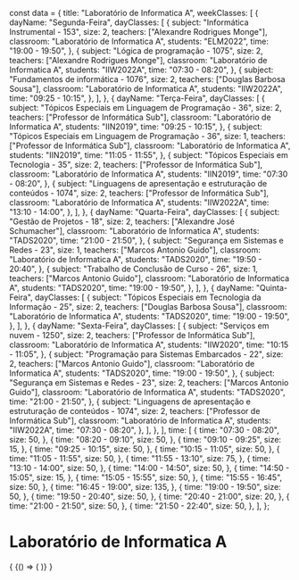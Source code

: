 const data = {
  title: "Laboratório de Informatica A",
  weekClasses: [
    {
      dayName: "Segunda-Feira",
      dayClasses: [
        {
          subject: "Informática Instrumental - 153",
          size: 2,
          teachers: ["Alexandre Rodrigues Monge"],
          classroom: "Laboratório de Informatica A",
          students: "ELM2022",
          time: "19:00 - 19:50",
        },
        {
          subject: "Lógica de programação - 1075",
          size: 2,
          teachers: ["Alexandre Rodrigues Monge"],
          classroom: "Laboratório de Informatica A",
          students: "IIW2022A",
          time: "07:30 - 08:20",
        },
        {
          subject: "Fundamentos de informática - 1076",
          size: 2,
          teachers: ["Douglas Barbosa Sousa"],
          classroom: "Laboratório de Informatica A",
          students: "IIW2022A",
          time: "09:25 - 10:15",
        },
      ],
    },
    {
      dayName: "Terça-Feira",
      dayClasses: [
        {
          subject: "Tópicos Especiais em Linguagem de Programação - 36",
          size: 2,
          teachers: ["Professor de Informática Sub"],
          classroom: "Laboratório de Informatica A",
          students: "IIN2019",
          time: "09:25 - 10:15",
        },
        {
          subject: "Tópicos Especiais em Linguagem de Programação - 36",
          size: 1,
          teachers: ["Professor de Informática Sub"],
          classroom: "Laboratório de Informatica A",
          students: "IIN2019",
          time: "11:05 - 11:55",
        },
        {
          subject: "Tópicos Especiais em Tecnologia - 35",
          size: 2,
          teachers: ["Professor de Informática Sub"],
          classroom: "Laboratório de Informatica A",
          students: "IIN2019",
          time: "07:30 - 08:20",
        },
        {
          subject:
            "Linguagens de apresentação e estruturação de conteúdos - 1074",
          size: 2,
          teachers: ["Professor de Informática Sub"],
          classroom: "Laboratório de Informatica A",
          students: "IIW2022A",
          time: "13:10 - 14:00",
        },
      ],
    },
    {
      dayName: "Quarta-Feira",
      dayClasses: [
        {
          subject: "Gestão de Projetos - 18",
          size: 2,
          teachers: ["Alexandre José Schumacher"],
          classroom: "Laboratório de Informatica A",
          students: "TADS2020",
          time: "21:00 - 21:50",
        },
        {
          subject: "Segurança em Sistemas e Redes - 23",
          size: 1,
          teachers: ["Marcos Antonio Guido"],
          classroom: "Laboratório de Informatica A",
          students: "TADS2020",
          time: "19:50 - 20:40",
        },
        {
          subject: "Trabalho de Conclusão de Curso - 26",
          size: 1,
          teachers: ["Marcos Antonio Guido"],
          classroom: "Laboratório de Informatica A",
          students: "TADS2020",
          time: "19:00 - 19:50",
        },
      ],
    },
    {
      dayName: "Quinta-Feira",
      dayClasses: [
        {
          subject: "Tópicos Especiais em Tecnologia da Informação - 25",
          size: 2,
          teachers: ["Douglas Barbosa Sousa"],
          classroom: "Laboratório de Informatica A",
          students: "TADS2020",
          time: "19:00 - 19:50",
        },
      ],
    },
    {
      dayName: "Sexta-Feira",
      dayClasses: [
        {
          subject: "Serviços em nuvem - 1250",
          size: 2,
          teachers: ["Professor de Informática Sub"],
          classroom: "Laboratório de Informatica A",
          students: "IIW2020",
          time: "10:15 - 11:05",
        },
        {
          subject: "Programação para Sistemas Embarcados - 22",
          size: 2,
          teachers: ["Marcos Antonio Guido"],
          classroom: "Laboratório de Informatica A",
          students: "TADS2020",
          time: "19:00 - 19:50",
        },
        {
          subject: "Segurança em Sistemas e Redes - 23",
          size: 2,
          teachers: ["Marcos Antonio Guido"],
          classroom: "Laboratório de Informatica A",
          students: "TADS2020",
          time: "21:00 - 21:50",
        },
        {
          subject:
            "Linguagens de apresentação e estruturação de conteúdos - 1074",
          size: 2,
          teachers: ["Professor de Informática Sub"],
          classroom: "Laboratório de Informatica A",
          students: "IIW2022A",
          time: "07:30 - 08:20",
        },
      ],
    },
  ],
  time: [
    {
      time: "07:30 - 08:20",
      size: 50,
    },
    {
      time: "08:20 - 09:10",
      size: 50,
    },
    {
      time: "09:10 - 09:25",
      size: 15,
    },
    {
      time: "09:25 - 10:15",
      size: 50,
    },
    {
      time: "10:15 - 11:05",
      size: 50,
    },
    {
      time: "11:05 - 11:55",
      size: 50,
    },
    {
      time: "11:55 - 13:10",
      size: 75,
    },
    {
      time: "13:10 - 14:00",
      size: 50,
    },
    {
      time: "14:00 - 14:50",
      size: 50,
    },
    {
      time: "14:50 - 15:05",
      size: 15,
    },
    {
      time: "15:05 - 15:55",
      size: 50,
    },
    {
      time: "15:55 - 16:45",
      size: 50,
    },
    {
      time: "16:45 - 19:00",
      size: 135,
    },
    {
      time: "19:00 - 19:50",
      size: 50,
    },
    {
      time: "19:50 - 20:40",
      size: 50,
    },
    {
      time: "20:40 - 21:00",
      size: 20,
    },
    {
      time: "21:00 - 21:50",
      size: 50,
    },
    {
      time: "21:50 - 22:40",
      size: 50,
    },
  ],
};

# Laboratório de Informatica A

<div>
  {
    <BrowserOnly>
      {() => (
        <Grid
          title={data.title}
          weekClasses={data.weekClasses}
          time={data.time}
        />
      )}
    </BrowserOnly>
  }
</div>
